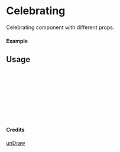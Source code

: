
<Meta of={Celebrating} title="unDraw/Celebrating" />

# Celebrating

Celebrating component with different props.

#### Example

<Canvas of={Celebrating.Primary} />

## Usage

```ts
import { Celebrating } from "yadl-ui";

const Example = () => {
  return (
      <Celebrating />
  );
};

export default Example;
```

#### Credits
[unDraw](https://undraw.co/illustrations)

